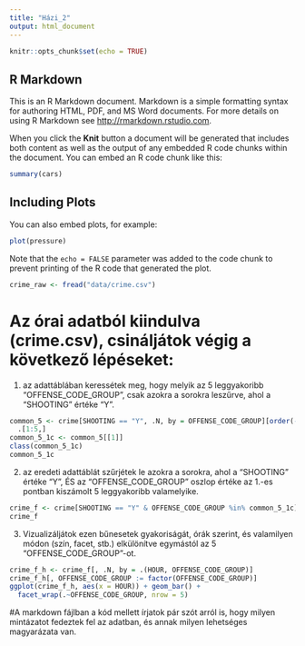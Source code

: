 ```yaml
---
title: "Házi_2"
output: html_document
---
```


```r
knitr::opts_chunk$set(echo = TRUE)
```

## R Markdown

This is an R Markdown document. Markdown is a simple formatting syntax for authoring HTML, PDF, and MS Word documents. For more details on using R Markdown see <http://rmarkdown.rstudio.com>.

When you click the **Knit** button a document will be generated that includes both content as well as the output of any embedded R code chunks within the document. You can embed an R code chunk like this:

```r
summary(cars)
```

## Including Plots

You can also embed plots, for example:

```r
plot(pressure)
```

Note that the `echo = FALSE` parameter was added to the code chunk to prevent printing of the R code that generated the plot.

```r
crime_raw <- fread("data/crime.csv")
```

# Az órai adatból kiindulva (crime.csv), csináljátok végig a következő lépéseket:
1. az adattáblában keressétek meg, hogy melyik az 5 leggyakoribb "OFFENSE_CODE_GROUP", csak azokra a sorokra leszűrve, ahol a "SHOOTING" értéke "Y".

```r
common_5 <- crime[SHOOTING == "Y", .N, by = OFFENSE_CODE_GROUP][order(-N)] %>%
  .[1:5,]
common_5_1c <- common_5[[1]]
class(common_5_1c)
common_5_1c
```

2. az eredeti adattáblát szűrjétek le azokra a sorokra, ahol a "SHOOTING" értéke "Y", ÉS az "OFFENSE_CODE_GROUP" oszlop értéke az 1.-es pontban kiszámolt 5 leggyakoribb valamelyike.

```r
crime_f <- crime[SHOOTING == "Y" & OFFENSE_CODE_GROUP %in% common_5_1c]
crime_f
```
3. Vizualizáljátok ezen bűnesetek gyakoriságát, órák szerint, és valamilyen módon (szín, facet, stb.) elkülönítve egymástól az 5 "OFFENSE_CODE_GROUP"-ot.

```r
crime_f_h <- crime_f[, .N, by = .(HOUR, OFFENSE_CODE_GROUP)]
crime_f_h[, OFFENSE_CODE_GROUP := factor(OFFENSE_CODE_GROUP)]
ggplot(crime_f_h, aes(x = HOUR)) + geom_bar() +
  facet_wrap(.~OFFENSE_CODE_GROUP, nrow = 5)
```

#A markdown fájlban a kód mellett írjatok pár szót arról is, hogy milyen mintázatot fedeztek fel az adatban, és annak milyen lehetséges magyarázata van.



